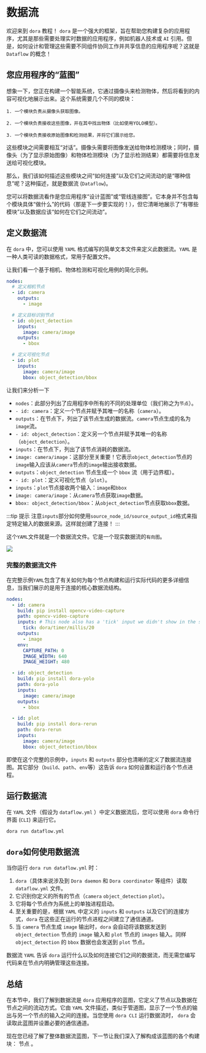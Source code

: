 # 数据流

欢迎来到 `dora` 教程！ `dora` 是一个强大的框架，旨在帮助您构建复杂的应用程序，尤其是那些需要处理实时数据的应用程序，例如机器人技术或 `AI` 引用。但是，如何设计和管理这些需要不同组件协同工作并共享信息的应用程序呢？这就是 `Dataflow` 的概念！

## 您应用程序的“蓝图”

想象一下，您正在构建一个智能系统，它通过摄像头来检测物体，然后将看到的内容可视化地展示出来。这个系统需要几个不同的模块：

    1. 一个模块负责从摄像头获取图像。

    2. 一个模块负责接收这些图像，并在其中找出物体（比如使用YOLO模型）。

    3. 一个模块负责接收原始图像和检测结果，并将它们展示给您。

这些模块之间需要相互“对话”。摄像头需要将图像发送给物体检测模块；同时，摄像头（为了显示原始图像）和物体检测模块（为了显示检测结果）都需要将信息发送给可视化模块。

那么，我们该如何描述这些模块之间“如何连接”以及它们之间流动的是“哪种信息”呢？这种描述，就是数据流 (`Dataflow`)。

您可以将数据流看作是您应用程序“设计蓝图”或“管线连接图”。它本身并不包含每个模块具体“做什么”的代码（那是下一步要实现的！），但它清晰地展示了“有哪些模块”以及数据应该“如何在它们之间流动”。

## 定义数据流

在 `dora` 中，您可以使用 `YAML` 格式编写的简单文本文件来定义此数据流。`YAML` 是一种人类可读的数据格式，常用于配置文件。

让我们看一个基于相机、物体检测和可视化用例的简化示例。

```yaml title="dataflow.yml"
nodes:
  # 定义相机节点
  - id: camera
    outputs:
      - image

  # 定义目标识别节点
  - id: object_detection
    inputs:
      image: camera/image
    outputs:
      - bbox

  # 定义可视化节点
  - id: plot
    inputs:
      image: camera/image
      bbox: object_detection/bbox
```

让我们来分析一下

* `nodes`：此部分列出了应用程序中所有的不同的处理单位（我们称之为`节点`）。
* `- id: camera`：定义一个节点并赋予其唯一的名称（`camera`）。
* `outputs`：在节点下，列出了该节点生成的数据流。`camera`节点生成的名为`image`流。
* `- id: object_detection`：定义另一个节点并赋予其唯一的名称（`object_detection`）。
* `inputs`：在节点下，列出了该节点消耗的数据流。
* `image: camera/image`：这部分至关重要！它表示`object_detection`节点的`image`输入应该从`camera`节点的`image`输出接收数据。
* `outputs`：`object_detection` 节点生成一个 `bbox` 流（用于边界框）。
* `- id: plot`：定义可视化节点（`plot`）。
* `inputs`：`plot`节点接收两个输入：`image`和`bbox`
* `image: camera/image`：从`camera`节点获取`image`数据。
* `bbox: object_detection/bbox`：从`object_detection`节点获取`bbox`数据。

:::tip 提示
注意`inputs`部分如何使用`source_node_id/source_output_id`格式来指定特定输入的数据来源。这样就创建了连接！
:::

这个`YAML`文件就是一个数据流文件。它是一个现实数据流的`有向图`。

![](/dataflow-graph.png)

### 完整的数据流文件

在完整示例`YAML`包含了有关如何为每个节点构建和运行实际代码的更多详细信息，当我们展示的是用于连接的核心数据流结构。

```yaml title="完整的数据流文件.yml"
nodes:
  - id: camera
    build: pip install opencv-video-capture
    path: opencv-video-capture
    inputs: # This node also has a 'tick' input we didn't show in the simplified example
      tick: dora/timer/millis/20
    outputs:
      - image
    env:
      CAPTURE_PATH: 0
      IMAGE_WIDTH: 640
      IMAGE_HEIGHT: 480

  - id: object_detection
    build: pip install dora-yolo
    path: dora-yolo
    inputs:
      image: camera/image
    outputs:
      - bbox

  - id: plot
    build: pip install dora-rerun
    path: dora-rerun
    inputs:
      image: camera/image
      bbox: object_detection/bbox
```

即使在这个完整的示例中，`inputs` 和 `outputs` 部分也清晰的定义了数据流连接图。其它部分（`build`、`path`、`env`等）这告诉 `dora` 如何设置和运行各个节点进程。

## 运行数据流

在 `YAML` 文件（假设为 `dataflow.yml` ）中定义数据流后，您可以使用 `dora` 命令行界面 (`CLI`) 来运行它。

```bash
dora run dataflow.yml
```

## `dora`如何使用数据流

当你运行 `dora run dataflow.yml` 时：

1. `dora`（具体来说涉及到 `Dora daemon` 和 `Dora coordinator` 等组件）读取 `dataflow.yml` 文件。
2. 它识别你定义的所有的节点（`camera` `object_detection` `plot`）。
3. 它将每个节点作为系统上的单独进程启动。
4. 至关重要的是，根据 `YAML` 中定义的 `inputs` 和 `outputs` 以及它们的连接方式，`dora` 在这些正在运行的节点进程之间建立了通信通道。
5. 当 `camera` 节点生成 `image` 输出时，`dora` 会自动将该数据发送到 `object_detection` 节点的 `image` 输入和 `plot` 节点的 `images` 输入。同样 `object_detection` 的 `bbox` 数据也会发送到 `plot` 节点。

数据流 `YAML` 告诉 `dora` 运行什么以及如何连接它们之间的数据流，而无需您编写代码来在节点内明确管理这些连接。

## 总结

在本节中，我们了解到数据流是 `dora` 应用程序的蓝图，它定义了节点以及数据在节点之间的流动方式。它由 `YAML` 文件描述，类似于管道图，显示了一个节点的输出与另一个节点的输入之间的连接。当您使用 `dora CLI` 运行数据流时， `dora` 会读取此蓝图并设置必要的通信通道。

现在您已经了解了整体数据流蓝图，下一节让我们深入了解构成该蓝图的各个构建块： 节点 。